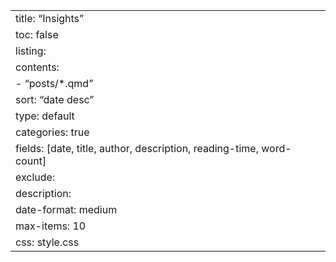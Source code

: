 ---
title: "Insights"
toc: false
listing: 
  contents: 
    - "posts/*.qmd"
  sort: "date desc"
  type: default
  categories: true
  fields: [date, title, author, description, reading-time, word-count]
  exclude: 
    description:
  date-format: medium
  max-items: 10
css: style.css  
---